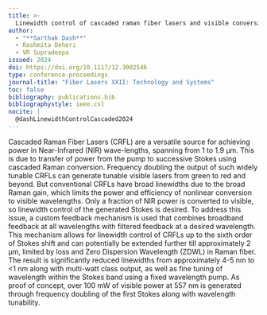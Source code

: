 ```yaml
---
title: >-
  Linewidth control of cascaded raman fiber lasers and visible conversion
author:
  - "**Sarthak Dash**"
  - Rashmita Deheri
  - VR Supradeepa
issued: 2024
doi: https://doi.org/10.1117/12.3002546
type: conference-proceedings
journal-title: "Fiber Lasers XXII: Technology and Systems"
toc: false
bibliography: publications.bib
bibliographystyle: ieee.csl
nocite: |
  @dashLinewidthControlCascaded2024
---
```


:::{.callout-tip collapse="true" title="Citation" icon="false"}
::: {#refs}
:::
:::

:::{.callout-note collapse="false" title="Abstract"}
Cascaded Raman Fiber Lasers (CRFL) are a versatile source for achieving power in Near-Infrared (NIR) wave-lengths, spanning from 1 to 1.9 μm. This is due to transfer of power from the pump to successive Stokes using cascaded Raman conversion. Frequency doubling the output of such widely tunable CRFLs can generate tunable visible lasers from green to red and beyond. But conventional CRFLs have broad linewidths due to the broad Raman gain, which limits the power and efficiency of nonlinear conversion to visible wavelengths. Only a fraction of NIR power is converted to visible, so linewidth control of the generated Stokes is desired. To address this issue, a custom feedback mechanism is used that combines broadband feedback at all wavelengths with filtered feedback at a desired wavelength. This mechanism allows for linewidth control of CRFLs up to the sixth order of Stokes shift and can potentially be extended further till approximately 2 μm, limited by loss and Zero Dispersion Wavelength (ZDWL) in Raman fiber. The result is significantly reduced linewidths from approximately 4-5 nm to <1 nm along with multi-watt class output, as well as fine tuning of wavelength within the Stokes band using a fixed wavelength pump. As proof of concept, over 100 mW of visible power at 557 nm is generated through frequency doubling of the first Stokes along with wavelength tunability.
:::
